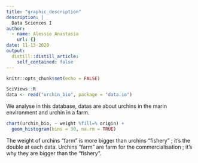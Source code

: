 ```yaml
---
title: "graphic_description"
description: |
  Data Sciences I
author:
  - name: Alessio Anastasia
    url: {}
date: 11-13-2020
output:
  distill::distill_article:
    self_contained: false
---
```


```r
knitr::opts_chunk$set(echo = FALSE)
```

```r
SciViews::R
data <- read("urchin_bio", package = "data.io")
```

We analyse in this database, datas are about urchins in the marin environment and urchin in a farm.

```r
chart(urchin_bio, ~ weight %fill=% origin) +
  geom_histogram(bins = 30, na.rm = TRUE)
```
The weight of urchins "farm" is more bigger than urchins "fishery" ; it's the double at each data. Urchins "farm" are farm for the commercialisation ; it's why they are bigger than the "fishery".
